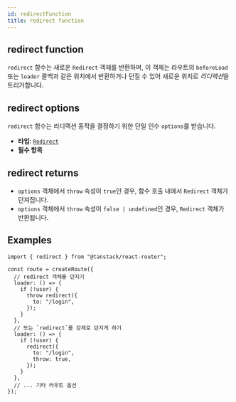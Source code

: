 ```yaml
---
id: redirectFunction
title: redirect function
---
```


## redirect function

`redirect` 함수는 새로운 `Redirect` 객체를 반환하며, 이 객체는 라우트의 `beforeLoad` 또는 `loader` 콜백과 같은 위치에서 반환하거나 던질 수 있어 새로운 위치로 *리디렉션*을 트리거합니다.

## redirect options

`redirect` 함수는 리디렉션 동작을 결정하기 위한 단일 인수 `options`를 받습니다.

- **타입**: [`Redirect`](../types/RedirectType.md)
- **필수 항목**

## redirect returns

- `options` 객체에서 `throw` 속성이 `true`인 경우, 함수 호출 내에서 `Redirect` 객체가 던져집니다.
- `options` 객체에서 `throw` 속성이 `false | undefined`인 경우, `Redirect` 객체가 반환됩니다.

## Examples

```tsx
import { redirect } from "@tanstack/react-router";

const route = createRoute({
  // redirect 객체를 던지기
  loader: () => {
    if (!user) {
      throw redirect({
        to: "/login",
      });
    }
  },
  // 또는 `redirect`를 강제로 던지게 하기
  loader: () => {
    if (!user) {
      redirect({
        to: "/login",
        throw: true,
      });
    }
  },
  // ... 기타 라우트 옵션
});
```
